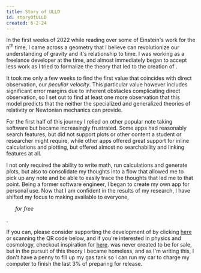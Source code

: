 ```yaml
---
title: Story of ULLD
id: storyOfULLD
created: 6-2-24
---
```



In the first weeks of 2022 while reading over some of Einstein's work for the $\text{n}^{\text{th}}$ time, I came across a geometry that I believe can revolutionize our understanding of gravity and it's relationship to time. I was working as a freelance developer at the time, and almost immediately began to accept less work as I tried to formalize the theory that led to the creation of <LogoAsText />.

It took me only a few weeks to find the first value that coincides with direct observation, our _peculiar velocity_. This particular value however includes significant error margins due to inherent obstacles complicating direct observation, so I set out to find at least one more observation that this model predicts that the neither the specialized and generalized theories of relativity or Newtonian mechanics can provide.  


For the first half of this journey I relied on other popular note taking software but became increasingly frustrated. Some apps had reasonably search features, but did not support plots or other content a student or researcher might require, while other apps offered great support for inline calculations and plotting, but offered almost no searchability and linking features at all.  

I not only required the ability to write math, run calculations and generate plots, but also to consolidate my thoughts into a flow that allowed me to pick up any note and be able to easily trace the thoughts that led me to that point. Being a former software engineer, I began to create my own app for personal use. Now that I am confident in the results of my research, I have shifted my focus to making <LogoAsText /> available to everyone, <Ul yellow>_for free_</Ul>.

If you can, please consider supporting the development of <LogoAsText /> by clicking [here](https://www.paypal.com/donate/?hosted_button_id=W22RTUJ2RPZDU) or scanning the QR code below, and if you're interested in physics and cosmology, checkout inspiration for <LogoAsText /> [here](/demos/onTheGravitationalNatureOfTime?page=1). <LogoAsText /> was never created to be for sale, but in the pursuit of this theory I became homeless, and as I'm writing this, I don't have a penny to fill up my gas tank so I can run my car to charge my computer to finish the last 3% of preparing <LogoAsText /> for release.

<Center>
    <PayPalQR
        fill="hsl(var(--foreground))"
        size={120}
    />
</Center>
